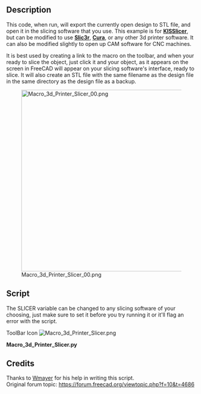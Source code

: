 <languages/>
{{Macro
|Name=Macro_3d_Printer_Slicer
|Icon=Macro_3d_Printer_Slicer.png
|Description=Export to slicing software for 3D printers. Exports stl file in the same directory as original design file, then opens it in slicing software.<br/>This code, when run, will export the currently open design to STL file, and open it in the slicing software that you use. This example is for '''[http://kisslicer.com/ KISSlicer]''', but can be modified to use '''[http://slic3r.org/ Slic3r]''', '''[http://wiki.ultimaker.com/Cura Cura]''', or any other 3d printer software. It can also be modified slightly to open up CAM software for CNC machines. 
|Author=cae2100
|Version=1.0
|Date=2013-10-10
|FCVersion=All
|Download=[https://wiki.freecad.org/images/9/96/Macro_3d_Printer_Slicer.png ToolBar Icon]
|SeeAlso=[[Macro_3d_Printer_Slicer_Individual_Parts|Macro 3d Printer Slicer Individual Parts]] [[Image:Macro_3d_Printer_Slicer_Individual_Parts.svg|24px]]
}}

==Description==
This code, when run, will export the currently open design to STL file, and open it in the slicing software that you use. This example is for '''[http://kisslicer.com/ KISSlicer]''', but can be modified to use '''[http://slic3r.org/ Slic3r]''', '''[http://wiki.ultimaker.com/Cura Cura]''', or any other 3d printer software. It can also be modified slightly to open up CAM software for CNC machines. 

It is best used by creating a link to the macro on the toolbar, and when your ready to slice the object, just click it and your object, as it appears on the screen in FreeCAD will appear on your slicing software's interface, ready to slice. It will also create an STL file with the same filename as the design file in the same directory as the design file as a backup.

[[File:Macro_3d_Printer_Slicer_00.png|480px]]

==Script==
The SLICER variable can be changed to any slicing software of your choosing, just make sure to set it before you try running it or it'll flag an error with the script.

ToolBar Icon [[Image:Macro_3d_Printer_Slicer.png]]

'''Macro_3d_Printer_Slicer.py'''

{{MacroCode|code=
import FreeCAD
import Mesh
import sys
import math
import os
import subprocess
# some fuctions
def getPlacement(quat,vect,obj):
  if quat[3] > -1  and quat[3] < 1:
    delta = math.acos(quat[3])*2.0
    scale = math.sin(delta/2)
    rx = quat[0]/scale
    ry = quat[1]/scale
    rz = quat[2]/scale
  else:
    delta = 0
    rx = 0
    ry = 0
    rz = 1
  info0 = "translation "+str(vect.x)+" "+str(vect.y)+" "+str(vect.z)
  info1 = "rotation "+str(rx)+" "+str(ry)+" "+str(rz)+" "+str(delta)
  return info0+" "+info1
# some definitions
placement = App.Placement(App.Vector(0,0,0),App.Rotation(0,0,0,1))
# user need to set this directory where slicing software is located
OutDir = FreeCAD.ActiveDocument.FileName.replace(FreeCAD.ActiveDocument.Label + ".fcstd", "")
visible_objs = []
SLICER = "/kisslicer location/"                          # Put your Slicer program location here
os.chdir(SLICER)
# Get Objects in document
doc = App.ActiveDocument
objs = doc.Objects
# hide all
for obj in objs:
   if obj.ViewObject.isVisible():
      visible_objs.append(obj)
for obj in visible_objs:
  # get volume
  volume = obj.Shape.Volume
  # get Rotation and translation of volume
  quat = obj.Placement.Rotation.Q
  vect = obj.Placement.Base
  pinfo = getPlacement(quat,vect,obj)
  # reset placement, export it and set at original placement
  oldPlacement = obj.Placement
  obj.Placement = placement
  obj.Placement = oldPlacement   
stlFile = OutDir+str(doc.Label)+".stl"
Mesh.export(visible_objs,stlFile)
subprocess.Popen([SLICER + "KISSlicer", stlFile])
}}

== Credits ==
Thanks to [https://forum.freecad.org/viewtopic.php?f=10&t=4686 Wmayer] for his help in writing this script.<br />
Original forum topic: https://forum.freecad.org/viewtopic.php?f=10&t=4686
{{clear}}